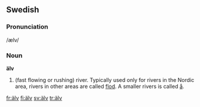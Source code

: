 {{see|alv}}
==Swedish==
===Pronunciation===
/ælv/
===Noun===
{{sv-noun-reg-ar}}
'''älv''' {{c}}
#(fast flowing or rushing) river. Typically used only for rivers in the Nordic area, rivers in other areas are called [[flod]]. A smaller rivers is called [[å]].

[[fr:älv]]
[[fi:älv]]
[[sv:älv]]
[[tr:älv]]